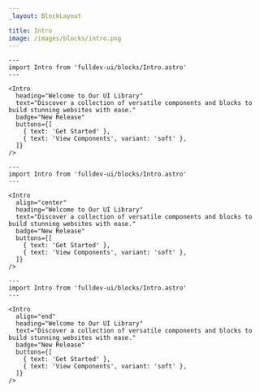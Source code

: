 ```yaml
---
_layout: BlockLayout

title: Intro
image: /images/blocks/intro.png
---
```


```astro live
---
import Intro from 'fulldev-ui/blocks/Intro.astro'
---

<Intro
  heading="Welcome to Our UI Library"
  text="Discover a collection of versatile components and blocks to build stunning websites with ease."
  badge="New Release"
  buttons={[
    { text: 'Get Started' },
    { text: 'View Components', variant: 'soft' },
  ]}
/>
```

```astro live
---
import Intro from 'fulldev-ui/blocks/Intro.astro'
---

<Intro
  align="center"
  heading="Welcome to Our UI Library"
  text="Discover a collection of versatile components and blocks to build stunning websites with ease."
  badge="New Release"
  buttons={[
    { text: 'Get Started' },
    { text: 'View Components', variant: 'soft' },
  ]}
/>
```

```astro live
---
import Intro from 'fulldev-ui/blocks/Intro.astro'
---

<Intro
  align="end"
  heading="Welcome to Our UI Library"
  text="Discover a collection of versatile components and blocks to build stunning websites with ease."
  badge="New Release"
  buttons={[
    { text: 'Get Started' },
    { text: 'View Components', variant: 'soft' },
  ]}
/>
```
